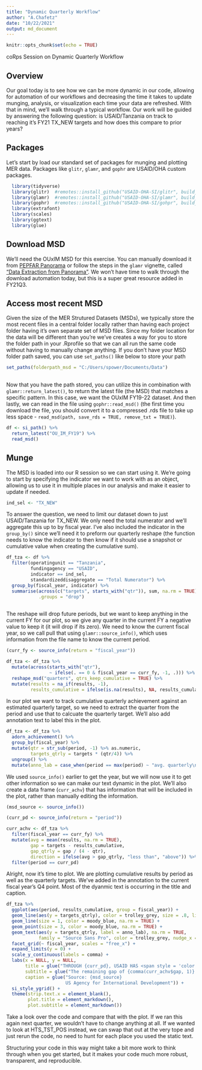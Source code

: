 ```yaml
---
title: "Dynamic Quarterly Workflow"
author: "A.Chafetz"
date: "10/22/2021"
output: md_document
---
```


```r
knitr::opts_chunk$set(echo = TRUE)
```

coRps Session on Dynamic Quarterly Workflow

## Overview

Our goal today is to see how we can be more dynamic in our code, allowing for automation of our workflows and decreasing the time it takes to update munging, analysis, or visualization each time your data are refreshed. With that in mind, we'll walk through a typical workflow. Our work will be guided by answering the following question: is USAID/Tanzania on track to reaching it's FY21 TX_NEW targets and how does this compare to prior years?

## Packages

Let's start by load our standard set of packages for munging and plotting MER data. Packages like `glitr`, `glamr`, and `gophr` are USAID/OHA custom packages.  

```r
  library(tidyverse)
  library(glitr)  #remotes::install_github("USAID-OHA-SI/glitr", build_vignettes = TRUE)
  library(glamr)  #remotes::install_github("USAID-OHA-SI/glamr", build_vignettes = TRUE)
  library(gophr)  #remotes::install_github("USAID-OHA-SI/gohpr", build_vignettes = TRUE)
  library(extrafont)
  library(scales)
  library(ggtext)
  library(glue)
```

## Download MSD

We'll need the OUxIM MSD for this exercise. You can manually download it from [PEPFAR Panorama](https://www.pepfar-panorama.org/) or follow the steps in the `glamr` vignette, called ["Data Extraction from Panorama"](https://usaid-oha-si.github.io/glamr/articles/data-extraction-from-panorama.html). We won't have time to walk through the download automation today, but this is a super great resource added in FY21Q3.


## Access most recent MSD

Given the size of the MER Strutured Datasets (MSDs), we typically store the most recent files in a central folder locally rather than having each project folder having it's own separate set of MSD files. Since my folder location for the data will be different than you're we've creates a way for you to store the folder path in your .Rprofile so that we can all run the same code without having to manually change anything. If you don't have your MSD folder path saved, you can use `set_paths()` like below to store your path 

```r

set_paths(folderpath_msd = "C:/Users/spower/Documents/Data")
          
```

Now that you have the path stored, you can utilize this in combination with `glamr::return_latest()`, to return the latest file (the MSD) that matches a specific pattern. In this case, we want the OUxIM FY19-22 dataset. And then lastly, we can read in the file using `gophr::read_msd()` (the first time you download the file, you should convert it to a compressed .rds file to take up less space - `read_msd(path, save_rds = TRUE, remove_txt = TRUE)`).

```r

df <- si_path() %>% 
  return_latest("OU_IM_FY19") %>% 
  read_msd()   

```

## Munge

The MSD is loaded into our R session so we can start using it. We're going to start by specifying the indicator we want to work with as an object, allowing us to use it in multiple places in our analysis and make it easier to update if needed.

```r
ind_sel <- "TX_NEW" 
```


To answer the question, we need to limit our dataset down to just USAID/Tanzania for TX_NEW. We only need the total numerator and we'll aggregate this up to by fiscal year. I've also included the indicator in the `group_by()` since we'll need it to preform our quarterly reshape (the function needs to know the indicator to then know if it should use a snapshot or cumulative value when creating the cumulative sum).

```r
df_tza <- df %>% 
  filter(operatingunit == "Tanzania",
         fundingagency == "USAID",
         indicator == ind_sel,
         standardizeddisaggregate == "Total Numerator") %>% 
  group_by(fiscal_year, indicator) %>% 
  summarise(across(c("targets", starts_with("qtr")), sum, na.rm = TRUE),
            .groups = "drop")
  
```

The reshape will drop future periods, but we want to keep anything in the current FY for our plot, so we give any quarter in the current FY a negative value to keep it (it will drop if its zero). We need to know the current fiscal year, so we call pull that using `glamr::source_info()`, which uses information from the file name to know the current period. 

```r
(curr_fy <- source_info(return = "fiscal_year"))
```


```r
df_tza <- df_tza %>%
  mutate(across(starts_with("qtr"), 
                ~ ifelse(. == 0 & fiscal_year == curr_fy, -1, .))) %>% 
  reshape_msd("quarters", qtrs_keep_cumulative = TRUE) %>% 
  mutate(results = na_if(results, -1),
         results_cumulative = ifelse(is.na(results), NA, results_cumulative))
```

In our plot we want to track cumulative quarterly achievement against an estimated quarterly target, so we need to extract the quarter from the period and use that to calcuate the quarterly target. We'll also add annotation text to label this in the plot.

```r
df_tza <- df_tza %>% 
  adorn_achievement() %>% 
  group_by(fiscal_year) %>% 
  mutate(qtr = str_sub(period, -1) %>% as.numeric,
         targets_qtrly = targets * (qtr/4)) %>% 
  ungroup() %>% 
  mutate(anno_lab = case_when(period == max(period) ~ "avg. quarterly\n target"))

```

We used `source_info()` earlier to get the year, but we will now use it to get other information so we can make our text dynamic in the plot. We'll also create a data frame (`curr_achv`) that has information that will be included in the plot, rather than manually editing the information.

```r
(msd_source <- source_info())

(curr_pd <- source_info(return = "period"))
```

```r
curr_achv <- df_tza %>% 
  filter(fiscal_year == curr_fy) %>% 
  mutate(avg = mean(results, na.rm = TRUE),
         gap = targets - results_cumulative,
         gap_qtrly = gap / (4 - qtr),
         direction = ifelse(avg > gap_qtrly, "less than", "above")) %>% 
  filter(period == curr_pd)

```

Alright, now it's time to plot. We are plotting cumulative results by period as well as the quarterly targets. We've added in the annotation to the current fiscal year's Q4 point. Most of the dyanmic text is occurring in the title and caption. 

```r
df_tza %>% 
  ggplot(aes(period, results_cumulative, group = fiscal_year)) +
  geom_line(aes(y = targets_qtrly), color = trolley_grey, size = .8, linetype = "dashed") +
  geom_line(size = 1, color = moody_blue, na.rm = TRUE) +
  geom_point(size = 3, color = moody_blue, na.rm = TRUE) +
  geom_text(aes(y = targets_qtrly, label = anno_lab), na.rm = TRUE,
            family = "Source Sans Pro", color = trolley_grey, nudge_x = -.5) +
  facet_grid(~ fiscal_year, scales = "free_x") +
  expand_limits(y = 0) +
  scale_y_continuous(labels = comma) +
  labs(x = NULL, y = NULL,
       title = glue("THROUGH {curr_pd}, USAID HAS <span style = 'color:{curr_achv$achv_color};'>ACHIEVED {percent(curr_achv$achievement_qtrly, 1)}</span> OF THE <span style = 'color:{curr_achv$achv_color};'>{ind_sel} </span>TARGET"),
       subtitle = glue("The remaining gap of {comma(curr_achv$gap, 1)} {ind_sel} is {curr_achv$direction} USAID's average **<span style = 'color:{moody_blue};'>quarterly results </span>**in {str_sub(curr_pd, end = 4)}."),
       caption = glue("Source: {msd_source} 
                      US Agency for International Development")) +
  si_style_ygrid() +
  theme(strip.text.x = element_blank(),
        plot.title = element_markdown(),
        plot.subtitle = element_markdown())
```

Take a look over the code and compare that with the plot. If we ran this again next quarter, we wouldn't have to change anything at all. If we wanted to look at HTS_TST_POS instead, we can swap that out at the very tope and just rerun the code, no need to hunt for each place you used the static text. 

Structuring your code in this way might take a bit more work to think through when you get started, but it makes your code much more robust, transparent, and reproducible.